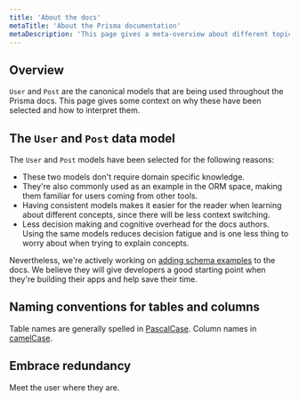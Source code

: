 ```yaml
---
title: 'About the docs'
metaTitle: 'About the Prisma documentation'
metaDescription: 'This page gives a meta-overview about different topics that are relevant to better understand and navigate the Prisma documentation.'
---
```


## Overview

`User` and `Post` are the canonical models that are being used throughout the Prisma docs. This page gives some context on why these have been selected and how to interpret them.


## The `User` and `Post` data model

The `User` and `Post` models have been selected for the following reasons:

- These two models don't require domain specific knowledge.
- They're also commonly used as an example in the ORM space, making them familiar for users coming from other tools.
- Having consistent models makes it easier for the reader when learning about different concepts, since there will be less context switching.
- Less decision making and cognitive overhead for the docs authors. Using the same models reduces decision fatigue and is one less thing to worry about when trying to explain concepts.

Nevertheless, we're actively working on [adding schema examples](https://github.com/prisma/docs/issues/1626) to the docs. We believe they will give developers a good starting point when they're building their apps and help save their time.

## Naming conventions for tables and columns

Table names are generally spelled in [PascalCase](). Column names in [camelCase]().

## Embrace redundancy

Meet the user where they are.
